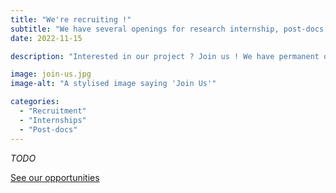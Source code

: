 ```yaml
---
title: "We're recruiting !"
subtitle: "We have several openings for research internship, post-docs and research engineers"
date: 2022-11-15

description: "Interested in our project ? Join us ! We have permanent openings for Master-level interns in each of our partner's laboratories, and are recruiting a post-doc and a research engineer."

image: join-us.jpg
image-alt: "A stylised image saying 'Join Us'"

categories:
  - "Recruitment"
  - "Internships"
  - "Post-docs"
---
```


*TODO*

:::{.center}
<a href="/content/opportunities/" class="btn btn-primary rounded-pill">See our opportunities</a>
:::